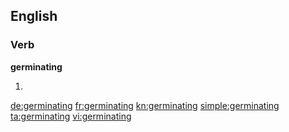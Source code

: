 ==English==

===Verb===
'''germinating'''

# {{third-person singular of|germinate}}

[[de:germinating]]
[[fr:germinating]]
[[kn:germinating]]
[[simple:germinating]]
[[ta:germinating]]
[[vi:germinating]]